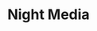 ---
timelineTitle: Released new project
timelineDate: '2020-06-22'
timelineProject: Paper Crowns
timelineType: Project
role: Designer, front-end developer
title: Night Media
description: We built a website for one of the best talent agencies in the gaming space, representing personalities such as Mr Beast, Preston, and more.
link: https://nightmedia.co/
tweet: https://twitter.com/papercrowns/status/1275214093973106692?s=20
image: /images/misc/nightmedia.jpg
---